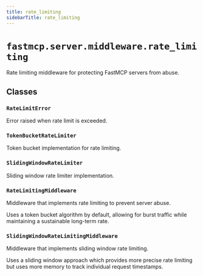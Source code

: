 ```yaml
---
title: rate_limiting
sidebarTitle: rate_limiting
---
```


# `fastmcp.server.middleware.rate_limiting`


Rate limiting middleware for protecting FastMCP servers from abuse.

## Classes

### `RateLimitError` <sup><a href="https://github.com/jlowin/fastmcp/blob/main/src/fastmcp/server/middleware/rate_limiting.py#L15"><Icon icon="github" class="size-4" /></a></sup>


Error raised when rate limit is exceeded.


### `TokenBucketRateLimiter` <sup><a href="https://github.com/jlowin/fastmcp/blob/main/src/fastmcp/server/middleware/rate_limiting.py#L22"><Icon icon="github" class="size-4" /></a></sup>


Token bucket implementation for rate limiting.


### `SlidingWindowRateLimiter` <sup><a href="https://github.com/jlowin/fastmcp/blob/main/src/fastmcp/server/middleware/rate_limiting.py#L61"><Icon icon="github" class="size-4" /></a></sup>


Sliding window rate limiter implementation.


### `RateLimitingMiddleware` <sup><a href="https://github.com/jlowin/fastmcp/blob/main/src/fastmcp/server/middleware/rate_limiting.py#L92"><Icon icon="github" class="size-4" /></a></sup>


Middleware that implements rate limiting to prevent server abuse.

Uses a token bucket algorithm by default, allowing for burst traffic
while maintaining a sustainable long-term rate.


### `SlidingWindowRateLimitingMiddleware` <sup><a href="https://github.com/jlowin/fastmcp/blob/main/src/fastmcp/server/middleware/rate_limiting.py#L170"><Icon icon="github" class="size-4" /></a></sup>


Middleware that implements sliding window rate limiting.

Uses a sliding window approach which provides more precise rate limiting
but uses more memory to track individual request timestamps.

